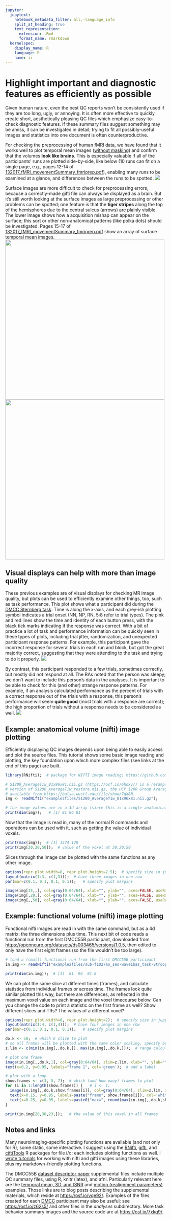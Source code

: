 ---
jupyter:
  jupytext:
    notebook_metadata_filter: all,-language_info
    split_at_heading: true
    text_representation:
      extension: .Rmd
      format_name: rmarkdown
  kernelspec:
    display_name: R
    language: R
    name: ir
---

# Highlight important and diagnostic features as efficiently as possible
Given human nature, even the best QC reports won't be consistently used if they are too long, ugly, or annoying. It is often more effective to quickly create short, aesthetically pleasing QC files which emphasize easy-to-check diagnostic features. If these summary files suggest something may be amiss, it can be investigated in detail; trying to fit all possibly-useful images and statistics into one document is often counterproductive.

For checking the preprocessing of human fMRI data, we have found that it works well to plot temporal mean images ([without masking](https://mvpa.blogspot.com/2020/02/when-making-qc-or-most-any-images-dont.html)) and confirm that the volumes **look like brains**. This is especially valuable if all of the participants' runs are plotted side-by-side, like below (10 runs can fit on a single page, e.g., pages 12-14 of [132017_fMRI_movementSummary_fmriprep.pdf](https://osf.io/z62s5/)), enabling many runs to be examined at a glance, and differences between the runs to be spotted.
<img src="example2files/volumes.jpg">

Surface images are more difficult to check for preprocessing errors, because a correctly-made gifti file can always be displayed as a brain. But it's still worth looking at the surface images as large preprocessing or other problems can be spotted; one feature is that the **tiger stripes** along the top of the hemispheres due to the central sulcus (arrows) are plainly visible. The lower image shows how a acquisition mishap can appear on the surface; this sort or other non-anatomical patterns (like polka dots) should be investigated. Pages 15-17 of [132017_fMRI_movementSummary_fmriprep.pdf](https://osf.io/z62s5/) show an array of surface temporal mean images.
<img src="example2files/good.jpg" width="500"/> 
<img src="example2files/failure.jpg" width="500"/> 

## Visual displays can help with more than image quality
These previous examples are of visual displays for checking MR image quality, but plots can be used to efficiently examine other things, too, such as task performance. This plot shows what a participant did during the [DMCC Sternberg task](https://doi.org/10.1038/s41597-022-01226-4). Time is along the x-axis, and each grey-ish plotting symbol indicates a trial onset (NN, NP, RN, 5:8 refer to trial types). The pink and red lines show the time and identity of each button press, with the black tick marks indicating if the response was correct. With a bit of practice a lot of task and performance information can be quickly seen in these types of plots, including trial jitter, randomization, and unexpected participant response patterns. For example, this participant gave the incorrect response for several trials in each run and block, but got the great majority correct, suggesting that they were attending to the task and trying to do it properly.
<img src="example2files/goodSternberg.jpg">

By contrast, this participant responded to a few trials, sometimes correctly, but mostly did not respond at all. The RAs noted that the person was sleepy; we don't want to include this person's data in the analyses. It is important to be able to check for this (and other) strange response patterns. For example, if an analysis calculated performance as the percent of trials with a correct response out of the trials with a response, this person's performance will seem **quite good** (most trials with a response are correct); the high proportion of trials without a response needs to be considered as well.
<img src="example2files/sleepySternberg.jpg">

## Example: anatomical volume (nifti) image plotting
Efficiently displaying QC images depends upon being able to easily access and plot the source files. This tutorial shows some basic image reading and plotting, the key foundation upon which more complex files (see links at the end of this page) are built.

```{r}
library(RNifti);  # package for NIfTI image reading; https://github.com/jonclayden/RNifti

# S1200_AverageT1w_81x96x81.nii.gz (https://osf.io/6hdxv/) is a resampled (via afni 3dresample) 
# version of S1200_AverageT1w_restore.nii.gz, the HCP 1200 Group Average anatomy, 
# available from https://balsa.wustl.edu/file/show/7qX8N. 
img <- readNifti("example2files/S1200_AverageT1w_81x96x81.nii.gz");  

# the image values are in a 3d array (since this is a single anatomical image, not a timeseries)
print(dim(img));   # [1] 81 96 81
```
Now that the image is read in, many of the normal R commands and operations can be used with it, such as getting the value of individual voxels.
```{r}
print(max(img));  # [1] 1374.128
print(img[30,20,50]);  # value of the voxel at 30,20,50
```

Slices through the image can be plotted with the same functions as any other image.
```{r}
options(repr.plot.width=8, repr.plot.height=2.5);  # specify size in jupyter
layout(matrix(1:3, c(1,3)));  # have three images in one row
par(mar=c(0.1, 0.1, 0.1, 0.1));   # specify plot margins

image(img[15,,], col=gray(0:64/64), xlab="", ylab="", axes=FALSE, useRaster=TRUE);   # plot slice i=15
image(img[,20,], col=gray(0:64/64), xlab="", ylab="", axes=FALSE, useRaster=TRUE);   # plot slice j=20
image(img[,,50], col=gray(0:64/64), xlab="", ylab="", axes=FALSE, useRaster=TRUE);   # plot slice k=50
```

## Example: functional volume (nifti) image plotting

Functional nifti images are read in with the same command, but as a 4d matrix: the three dimensions plus time. This next bit of code reads a functional run from the first DMCC55B participant, downloaded from <https://openneuro.org/datasets/ds003465/versions/1.0.5>, then edited to only have the first eight frames (so the file wouldn't be too large).

```{r}
# load a (small) functional run from the first DMCC55B participant 
in.img <- readNifti("example2files/sub-f1027ao_ses-wave1bas_task-Stroop_acq-mb4AP_run-1_space-MNI152NLin2009cAsym_desc-preproc_bold.nii.gz");  

print(dim(in.img));  # [1]  81  96  81 8
```

We can plot the same slice at different times (frames), and calculate statistics from individual frames or across time. The frames look quite similar plotted this way, but there are differences, as reflected in the maximum voxel value on each image and the voxel timecourse below. Can you change the code to print a statistic on the first frame as well? Show different slices and TRs? The values of a different voxel?
```{r}
options(repr.plot.width=8, repr.plot.height=2);  # specify size in jupyter
layout(matrix(1:4, c(1,4)));  # have four images in one row
par(mar=c(0.1, 0.1, 0.1, 0.1));   # specify plot margins

do.k <- 50;  # which k slice to plot
# so all frames will be plotted with the same color scaling, specify before plotting
z.lim <- c(min(in.img[,,do.k,]), max(in.img[,,do.k,]));  # range calculated across all TRs

# plot one frame
image(in.img[,,do.k,1], col=gray(0:64/64), zlim=z.lim, xlab="", ylab="", axes=FALSE, useRaster=TRUE);
text(x=0.2, y=0.95, labels="frame 1", col='green');  # add a label

# plot with a loop
show.frames <- c(3, 5, 7);  # which (and how many) frames to plot
for (i in 1:length(show.frames)) {   # i <- 1;
  image(in.img[,,do.k,show.frames[i]], col=gray(0:64/64), zlim=z.lim, xlab="", ylab="", axes=FALSE, useRaster=TRUE);
  text(x=0.15, y=0.95, labels=paste("frame", show.frames[i]), col='white');  # add a label
  text(x=0.25, y=0.05, labels=paste0("max=", round(max(in.img[,,do.k,show.frames[i]]),2)), col='white');  # add a statistic
}

print(in.img[20,30,23,]);   # the value of this voxel in all frames
```

## Notes and links
Many neuroimaging-specific plotting functions are available (and not only for R), some static, some interactive. I suggest using the [RNifti](https://github.com/jonclayden/RNifti), [gifti](https://github.com/muschellij2/gifti), and [ciftiTools](https://github.com/mandymejia/ciftiTools) R packages for file i/o; each includes plotting functions as well. I [wrote tutorials](https://mvpa.blogspot.com/2020/03/volume-and-surface-brain-plotting-knitr.html) for working with nifti and gifti images using these libraries, plus my markdown-friendly plotting functions. 

The DMCC55B [dataset descriptor paper](https://doi.org/10.1038/s41597-022-01226-4) supplemental files include multiple QC summary files, using R, knitr (latex), and afni. Particularly relevant here are the [temporal mean, SD, and tSNR](https://mvpa.blogspot.com/2021/06/dmcc55b-supplemental-as-tutorial-basic_18.html) and [motion (realignment parameters)](https://mvpa.blogspot.com/2021/06/dmcc55b-supplemental-as-tutorial-basic.html) examples. Those links are to blog posts describing the supplemental materials, which reside at <https://osf.io/vqe92/>. Examples of the files created for each [DMCC](https://sites.wustl.edu/dualmechanisms/) participant may also be useful; see <https://osf.io/z62s5/> and other files in the *analyses* subdirectory. More task behavior summary images and the source code are at <https://osf.io/7xkq9/>.
